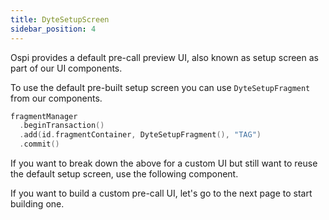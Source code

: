 ```yaml
---
title: DyteSetupScreen
sidebar_position: 4
---
```


Ospi provides a default pre-call preview UI, also known as setup screen as part of our UI components.

To use the default pre-built setup screen you can use `DyteSetupFragment` from our components.

```kotlin
fragmentManager
  .beginTransaction()
  .add(id.fragmentContainer, DyteSetupFragment(), "TAG")
  .commit()
```

If you want to break down the above for a custom UI but still want to reuse the default setup screen, use the following component.

If you want to build a custom pre-call UI, let's go to the next page to start building one.
